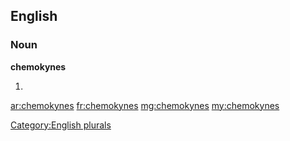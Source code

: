 ==English==

===Noun===
'''chemokynes'''

# {{plural of|chemokyne}}

[[Category:English plurals]]

[[ar:chemokynes]]
[[fr:chemokynes]]
[[mg:chemokynes]]
[[my:chemokynes]]